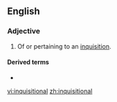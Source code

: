 ==English==

===Adjective===
{{en-adj}}

# Of or pertaining to an [[inquisition]].

====Derived terms====
* {{l|en|inquisitionally}}

[[vi:inquisitional]]
[[zh:inquisitional]]